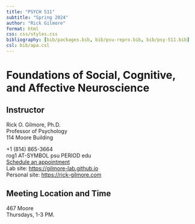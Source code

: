 ```yaml
---
title: "PSYCH 511"
subtitle: "Spring 2024"
author: "Rick Gilmore"
format: html
css: css/styles.css
bibliography: [bib/packages.bib, bib/psu-repro.bib, bib/psy-511.bib]
csl: bib/apa.csl
---
```


# Foundations of Social, Cognitive, and Affective Neuroscience

## Instructor

Rick O. Gilmore, Ph.D.</br>
Professor of Psychology</br>
114 Moore Building</br>

+1 (814) 865-3664</br>
rog1 AT-SYMBOL psu PERIOD edu</br>
[Schedule an appointment](https://doodle.com/mm/rickgilmore/book-a-time)</br>
Lab site: [https://gilmore-lab.github.io](http://gilmore-lab.github.io)</br>
Personal site: [https://rick-gilmore.com](https://rick-gilmore.com)

## Meeting Location and Time

467 Moore</br>
Thursdays, 1-3 PM.


